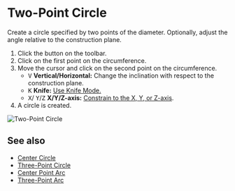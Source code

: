 
# Two-Point Circle

<Reference shortcut='' command='Two-Point Circle' button='Toolbar' />

Create a circle specified by two points of the diameter. Optionally, adjust the angle relative to the construction plane.

1. Click the button <ButtonIcon type="button-two-point-circle" /> on the toolbar.
2. Click on the first point on the circumference.
3. Move the cursor and click on the second point on the circumference.
   - <kbd>V</kbd> **Vertical/Horizontal:** Change the inclination with respect to the construction plane.
   - <kbd>K</kbd> **Knife:** [Use Knife Mode.](./sketching-essentials#use-knife-mode) 
   - <kbd>X</kbd>/ <kbd>Y</kbd>/<kbd>Z</kbd> **X/Y/Z-axis:** [Constrain to the X, Y, or Z-axis](./sketching-essentials#constrain-to-an-axis).
4. A circle is created.

![Two-Point Circle](/img/two-point-circle.gif)

## See also
- [Center Circle](./center-circle)
- [Three-Point Circle](./three-point-circle)
- [Center Point Arc](./center-point-arc)
- [Three-Point Arc](./three-point-arc)










